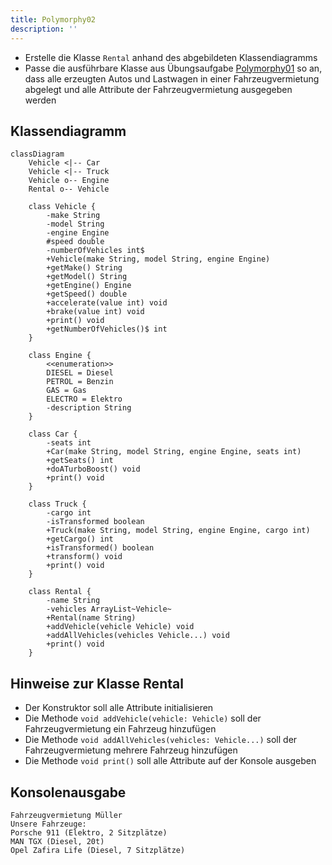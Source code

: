 ```yaml
---
title: Polymorphy02
description: ''
---
```



- Erstelle die Klasse `Rental` anhand des abgebildeten Klassendiagramms
- Passe die ausführbare Klasse aus Übungsaufgabe [Polymorphy01](polymorphy01)
  so an, dass alle erzeugten Autos und Lastwagen in einer Fahrzeugvermietung
  abgelegt und alle Attribute der Fahrzeugvermietung ausgegeben werden

## Klassendiagramm

```mermaid
classDiagram
    Vehicle <|-- Car
    Vehicle <|-- Truck
    Vehicle o-- Engine
    Rental o-- Vehicle

    class Vehicle {
        -make String
        -model String
        -engine Engine
        #speed double
        -numberOfVehicles int$
        +Vehicle(make String, model String, engine Engine)
        +getMake() String
        +getModel() String
        +getEngine() Engine
        +getSpeed() double
        +accelerate(value int) void
        +brake(value int) void
        +print() void
        +getNumberOfVehicles()$ int
    }

    class Engine {
        <<enumeration>>
        DIESEL = Diesel
        PETROL = Benzin
        GAS = Gas
        ELECTRO = Elektro
        -description String
    }

    class Car {
        -seats int
        +Car(make String, model String, engine Engine, seats int)
        +getSeats() int
        +doATurboBoost() void
        +print() void
    }

    class Truck {
        -cargo int
        -isTransformed boolean
        +Truck(make String, model String, engine Engine, cargo int)
        +getCargo() int
        +isTransformed() boolean
        +transform() void
        +print() void
    }

    class Rental {
        -name String
        -vehicles ArrayList~Vehicle~
        +Rental(name String)
        +addVehicle(vehicle Vehicle) void
        +addAllVehicles(vehicles Vehicle...) void
        +print() void
    }
```

## Hinweise zur Klasse Rental

- Der Konstruktor soll alle Attribute initialisieren
- Die Methode `void addVehicle(vehicle: Vehicle)` soll der Fahrzeugvermietung
  ein Fahrzeug hinzufügen
- Die Methode `void addAllVehicles(vehicles: Vehicle...)` soll der
  Fahrzeugvermietung mehrere Fahrzeug hinzufügen
- Die Methode `void print()` soll alle Attribute auf der Konsole ausgeben

## Konsolenausgabe

```console
Fahrzeugvermietung Müller
Unsere Fahrzeuge:
Porsche 911 (Elektro, 2 Sitzplätze)
MAN TGX (Diesel, 20t)
Opel Zafira Life (Diesel, 7 Sitzplätze)
```

<Exercise pullRequest="42" branchSuffix="polymorphy/02" />
